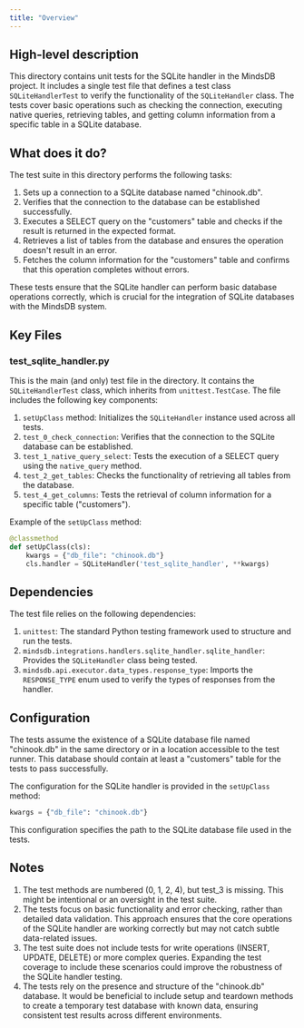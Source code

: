 ```yaml
---
title: "Overview"
---
```


## High-level description
This directory contains unit tests for the SQLite handler in the MindsDB project. It includes a single test file that defines a test class `SQLiteHandlerTest` to verify the functionality of the `SQLiteHandler` class. The tests cover basic operations such as checking the connection, executing native queries, retrieving tables, and getting column information from a specific table in a SQLite database.

## What does it do?
The test suite in this directory performs the following tasks:

1. Sets up a connection to a SQLite database named "chinook.db".
2. Verifies that the connection to the database can be established successfully.
3. Executes a SELECT query on the "customers" table and checks if the result is returned in the expected format.
4. Retrieves a list of tables from the database and ensures the operation doesn't result in an error.
5. Fetches the column information for the "customers" table and confirms that this operation completes without errors.

These tests ensure that the SQLite handler can perform basic database operations correctly, which is crucial for the integration of SQLite databases with the MindsDB system.

## Key Files

### test_sqlite_handler.py
This is the main (and only) test file in the directory. It contains the `SQLiteHandlerTest` class, which inherits from `unittest.TestCase`. The file includes the following key components:

1. `setUpClass` method: Initializes the `SQLiteHandler` instance used across all tests.
2. `test_0_check_connection`: Verifies that the connection to the SQLite database can be established.
3. `test_1_native_query_select`: Tests the execution of a SELECT query using the `native_query` method.
4. `test_2_get_tables`: Checks the functionality of retrieving all tables from the database.
5. `test_4_get_columns`: Tests the retrieval of column information for a specific table ("customers").

Example of the `setUpClass` method:

```python
@classmethod
def setUpClass(cls):
    kwargs = {"db_file": "chinook.db"}
    cls.handler = SQLiteHandler('test_sqlite_handler', **kwargs)
```

## Dependencies
The test file relies on the following dependencies:

1. `unittest`: The standard Python testing framework used to structure and run the tests.
2. `mindsdb.integrations.handlers.sqlite_handler.sqlite_handler`: Provides the `SQLiteHandler` class being tested.
3. `mindsdb.api.executor.data_types.response_type`: Imports the `RESPONSE_TYPE` enum used to verify the types of responses from the handler.

## Configuration
The tests assume the existence of a SQLite database file named "chinook.db" in the same directory or in a location accessible to the test runner. This database should contain at least a "customers" table for the tests to pass successfully.

The configuration for the SQLite handler is provided in the `setUpClass` method:

```python
kwargs = {"db_file": "chinook.db"}
```

This configuration specifies the path to the SQLite database file used in the tests.

## Notes
1. The test methods are numbered (0, 1, 2, 4), but test_3 is missing. This might be intentional or an oversight in the test suite.
2. The tests focus on basic functionality and error checking, rather than detailed data validation. This approach ensures that the core operations of the SQLite handler are working correctly but may not catch subtle data-related issues.
3. The test suite does not include tests for write operations (INSERT, UPDATE, DELETE) or more complex queries. Expanding the test coverage to include these scenarios could improve the robustness of the SQLite handler testing.
4. The tests rely on the presence and structure of the "chinook.db" database. It would be beneficial to include setup and teardown methods to create a temporary test database with known data, ensuring consistent test results across different environments.